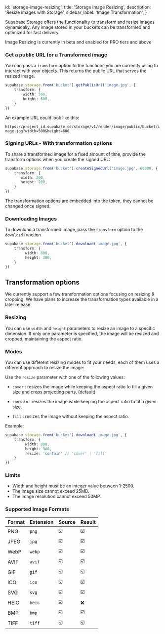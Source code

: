 
  id: 'storage-image-resizing',
  title: 'Storage Image Resizing',
  description: 'Resize images with Storage',
  sidebar_label: 'Image Transformation',
}

Supabase Storage offers the functionality to transform and resize images dynamically. Any image stored in your buckets can be transformed and optimized for fast delivery.

<Admonition type="note">
    Image Resizing is currently in beta and enabled for PRO tiers and above
</Admonition>

### Get a public URL for a Transformed image

You can pass a `transform` option to the functions you are currently using to interact with your objects. This returns the public URL that serves the resized image.

```ts
supabase.storage.from('bucket').getPublicUrl('image.jpg', {
    transform: {
        width: 500,
        height: 600,
    }
})
```

An example URL could look like this:

`https://project_id.supabase.co/storage/v1/render/image/public/bucket/image.jpg?width=500&height=600`


### Signing URLs - With transformation options

To share a transformed image for a fixed amount of time, provide the transform options when you create the signed URL:

```ts
supabase.storage.from('bucket').createSignedUrl('image.jpg', 60000, {
    transform: {
       width: 200,
       height: 200,
    }
})
```

The transformation options are embedded into the token, they cannot be changed once signed.

### Downloading Images

To download a transformed image, pass the `transform` option to the `download` function

```ts
supabase.storage.from('bucket').download('image.jpg', {
    transform: {
         width: 800,
         height: 300,
    }
})
```

## Transformation options

We currently support a few transformation options focusing on resizing & cropping.
We have plans to increase the transformation types available in a later release.

### Resizing

You can use `width` and `height` parameters to resize an image to a specific dimension. If only one parameter is specified, the image will be resized and cropped, maintaining the aspect ratio.

### Modes

You can use different resizing modes to fit your needs, each of them uses a different approach to resize the image:

Use the `resize` parameter with one of the following values:

- `cover` : resizes the image while keeping the aspect ratio to fill a given size and crops projecting parts. (default)

- `contain` : resizes the image while keeping the aspect ratio to fit a given size.

- `fill` : resizes the image without keeping the aspect ratio.

Example:

```ts
supabase.storage.from('bucket').download('image.jpg', {
    transform: {
         width: 800,
         height: 300,
         resize: 'contain' // 'cover' | 'fill'
    }
})
```

### Limits

- Width and height must be an integer value between 1-2500.
- The image size cannot exceed 25MB.
- The image resolution cannot exceed 50MP.

### Supported Image Formats

| Format | Extension | Source | Result |
| -------|-----------|--------|--------|
| PNG    | `png`     | ☑️    | ☑️    |
| JPEG   | `jpg`     | ☑️    | ☑️    |
| WebP   | `webp`    | ☑️    | ☑️    |
| AVIF   | `avif`    | ☑️    | ☑️    |
| GIF    | `gif`     | ☑️    | ☑️    |
| ICO    | `ico`     | ☑️    | ☑️    |
| SVG    | `svg`     | ☑️    | ☑️    |
| HEIC   | `heic`    | ☑️    | ❌     |
| BMP    | `bmp`     | ☑️    | ☑️    |
| TIFF   | `tiff`    | ☑️    | ☑️    |


